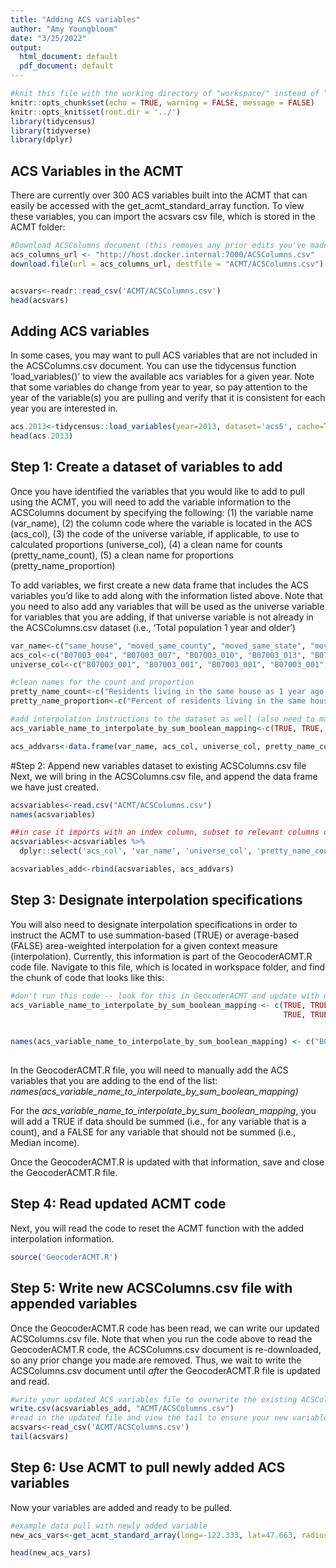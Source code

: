 ```yaml
---
title: "Adding ACS variables"
author: "Amy Youngbloom"
date: "3/25/2022"
output:
  html_document: default
  pdf_document: default
---
```


```r
#knit this file with the working directory of "workspace/" instead of "workspace/examples"
knitr::opts_chunk$set(echo = TRUE, warning = FALSE, message = FALSE)
knitr::opts_knit$set(root.dir = '../')
library(tidycensus)
library(tidyverse)
library(dplyr)
```

## ACS Variables in the ACMT

There are currently over 300 ACS variables built into the ACMT that can easily be accessed with the get_acmt_standard_array function. To view these variables, you can import the acsvars csv file, which is stored in the ACMT folder: 

```r
#Download ACSColumns document (this removes any prior edits you've made to the list) -- this code is also built into the GeocoderACMT.R code
acs_columns_url <- "http://host.docker.internal:7000/ACSColumns.csv"
download.file(url = acs_columns_url, destfile = "ACMT/ACSColumns.csv")


acsvars<-readr::read_csv('ACMT/ACSColumns.csv')
head(acsvars)

```

## Adding ACS variables
In some cases, you may want to pull ACS variables that are not included in the ACSColumns.csv document. You can use the tidycensus function 'load_variables()' to view the available acs variables for a given year. Note that some variables do change from year to year, so pay attention to the year of the variable(s) you are pulling and verify that it is consistent for each year you are interested in.

```r

acs.2013<-tidycensus::load_variables(year=2013, dataset='acs5', cache=TRUE)
head(acs.2013)

```

## Step 1: Create a dataset of variables to add
Once you have identified the variables that you would like to add to pull using the ACMT, you will need to add the variable information to the ACSColumns document by specifying the following: 
  (1) the variable name (var_name), 
  (2) the column code where the variable is located in the ACS (acs_col), 
  (3) the code of the universe variable, if applicable, to use to calculated proportions (universe_col), 
  (4) a clean name for counts (pretty_name_count), 
  (5) a clean name for proportions (pretty_name_proportion)

To add variables, we first create a new data frame that includes the ACS variables you'd like to add along with the information listed above. Note that you need to also add any variables that will be used as the universe variable for variables that you are adding, if that universe variable is not already in the ACSColumns.csv dataset (i.e., 'Total population 1 year and older')

```r
var_name<-c("same_house", "moved_same_county", "moved_same_state", "moved_different_state", "moved_from_abroad", "total_pop_over_1year")
acs_col<-c("B07003_004", "B07003_007", "B07003_010", "B07003_013", "B07003_016", "B07003_001")
universe_col<-c("B07003_001", "B07003_001", "B07003_001", "B07003_001", "B07003_001", "") #be sure to include a blank space ("") if there is no applicable universe variable

#clean names for the count and proportion
pretty_name_count<-c("Residents living in the same house as 1 year ago (count)", "Residents who moved within the same county (count)", "Residents who moved from a different county within the same state (count)", "Residents who moved from a different state (count)", "Residents who moved from abroad (count)", "Total population 1 year and older (count)")
pretty_name_proportion<-c("Percent of residents living in the same house as 1 year ago (proportion of all residents 1 year and older)", "Percent of residents who moved within the same county (proportion of all residents 1 year and older)", "Percent of residents who moved from a different county within the same state (proportion of all residents 1 year and older)", "Percent of residents who moved from a different state (proportion of all residents 1 year and older)", "Percent of residents who moved from abroad (count)", "") #be sure to include a blank space ("") if there is no applicable universe variable

#add interpolation instructions to the dataset as well (also need to manually designate in step 3)
acs_variable_name_to_interpolate_by_sum_boolean_mapping<-c(TRUE, TRUE, TRUE, TRUE, TRUE, TRUE) #add in interpoloation instructions (TRUE = sum to interpolate)

acs_addvars<-data.frame(var_name, acs_col, universe_col, pretty_name_count, pretty_name_proportion, acs_variable_name_to_interpolate_by_sum_boolean_mapping)

```

#Step 2: Append new variables dataset to existing ACSColumns.csv file
Next, we will bring in the ACSColumns.csv file, and append the data frame we have just created. 

```r

acsvariables<-read.csv("ACMT/ACSColumns.csv")
names(acsvariables)

##in case it imports with an index column, subset to relevant columns only: 
acsvariables<-acsvariables %>% 
  dplyr::select('acs_col', 'var_name', 'universe_col', 'pretty_name_count', 'pretty_name_proportion', 'acs_variable_name_to_interpolate_by_sum_boolean_mapping')

acsvariables_add<-rbind(acsvariables, acs_addvars)

```

## Step 3: Designate interpolation specifications

You will also need to designate interpolation specifications in order to instruct the ACMT to use summation-based (TRUE) or average-based (FALSE) area-weighted interpolation for a given context measure (interpolation). Currently, this information is part of the GeocoderACMT.R code file. Navigate to this file, which is located in workspace folder, and find the chunk of code that looks like this: 

```r

#don't run this code -- look for this in GeocoderACMT and update with new variables.
acs_variable_name_to_interpolate_by_sum_boolean_mapping <- c(TRUE, TRUE, TRUE, TRUE, TRUE, TRUE, TRUE, TRUE, ....
                                                             TRUE, TRUE, TRUE, TRUE, TRUE, TRUE, TRUE, TRUE)
                                                             

names(acs_variable_name_to_interpolate_by_sum_boolean_mapping) <- c("B01001_001", "B01001_002", "B01001_003", "B01001_004", "B01001_005", ....                                                                    "B23001_066", "B23001_073", "B23001_078", "B23001_083")
          
```

In the GeocoderACMT.R file, you will need to manually add the ACS variables that you are adding to the end of the list:  *names(acs_variable_name_to_interpolate_by_sum_boolean_mapping)*

For the *acs_variable_name_to_interpolate_by_sum_boolean_mapping*, you will add a TRUE if data should be summed (i.e., for any variable that is a count), and a FALSE for any variable that should not be summed (i.e., Median income). 

Once the GeocoderACMT.R is updated with that information, save and close the GeocoderACMT.R file. 

## Step 4: Read updated ACMT code

Next, you will read the code to reset the ACMT function with the added interpolation information. 

```r
source('GeocoderACMT.R')
```

## Step 5: Write new ACSColumns.csv file with appended variables

Once the GeocoderACMT.R code has been read, we can write our updated ACSColumns.csv file. Note that when you run the code above to read the GeocoderACMT.R code, the ACSColumns.csv document is re-downloaded, so any prior change you made are removed. Thus, we wait to write the ACSColumns.csv document until *after* the GeocoderACMT.R file is updated and read. 

```r
#write your updated ACS variables file to overwrite the existing ACSColumns.csv document:
write.csv(acsvariables_add, "ACMT/ACSColumns.csv")
#read in the updated file and view the tail to ensure your new variables have been added:
acsvars<-read_csv('ACMT/ACSColumns.csv')
tail(acsvars)
```

## Step 6: Use ACMT to pull newly added ACS variables
Now your variables are added and ready to be pulled. 

```r
#example data pull with newly added variable
new_acs_vars<-get_acmt_standard_array(long=-122.333, lat=47.663, radius_meters = 2000, year=2019, codes_of_acs_variables_to_get = 'B07003_004')

```

```r

head(new_acs_vars)

```


